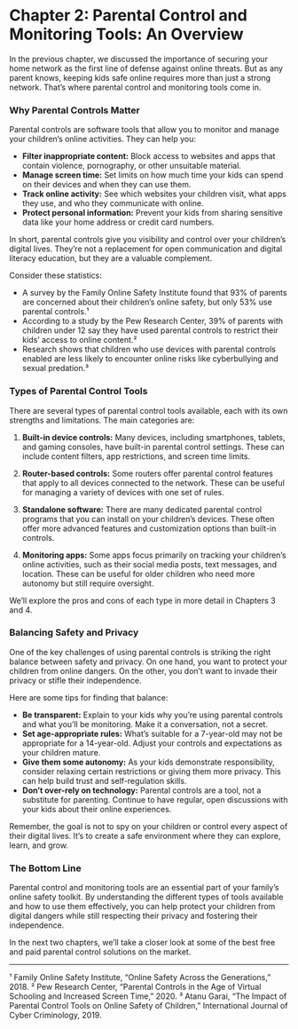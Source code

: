 # Chapter 2: Parental Control and Monitoring Tools: An Overview

In the previous chapter, we discussed the importance of securing your home network as the first line of defense against online threats. But as any parent knows, keeping kids safe online requires more than just a strong network. That's where parental control and monitoring tools come in.

### Why Parental Controls Matter

Parental controls are software tools that allow you to monitor and manage your children's online activities. They can help you:

-   **Filter inappropriate content:** Block access to websites and apps that contain violence, pornography, or other unsuitable material.
-   **Manage screen time:** Set limits on how much time your kids can spend on their devices and when they can use them.
-   **Track online activity:** See which websites your children visit, what apps they use, and who they communicate with online.
-   **Protect personal information:** Prevent your kids from sharing sensitive data like your home address or credit card numbers.

In short, parental controls give you visibility and control over your children's digital lives. They're not a replacement for open communication and digital literacy education, but they are a valuable complement.

Consider these statistics:

-   A survey by the Family Online Safety Institute found that 93% of parents are concerned about their children's online safety, but only 53% use parental controls.¹
-   According to a study by the Pew Research Center, 39% of parents with children under 12 say they have used parental controls to restrict their kids' access to online content.²
-   Research shows that children who use devices with parental controls enabled are less likely to encounter online risks like cyberbullying and sexual predation.³

### Types of Parental Control Tools

There are several types of parental control tools available, each with its own strengths and limitations. The main categories are:

1.  **Built-in device controls:** Many devices, including smartphones, tablets, and gaming consoles, have built-in parental control settings. These can include content filters, app restrictions, and screen time limits.

2.  **Router-based controls:** Some routers offer parental control features that apply to all devices connected to the network. These can be useful for managing a variety of devices with one set of rules.

3.  **Standalone software:** There are many dedicated parental control programs that you can install on your children's devices. These often offer more advanced features and customization options than built-in controls.

4.  **Monitoring apps:** Some apps focus primarily on tracking your children's online activities, such as their social media posts, text messages, and location. These can be useful for older children who need more autonomy but still require oversight.

We'll explore the pros and cons of each type in more detail in Chapters 3 and 4.

### Balancing Safety and Privacy

One of the key challenges of using parental controls is striking the right balance between safety and privacy. On one hand, you want to protect your children from online dangers. On the other, you don't want to invade their privacy or stifle their independence.

Here are some tips for finding that balance:

-   **Be transparent:** Explain to your kids why you're using parental controls and what you'll be monitoring. Make it a conversation, not a secret.
-   **Set age-appropriate rules:** What's suitable for a 7-year-old may not be appropriate for a 14-year-old. Adjust your controls and expectations as your children mature.
-   **Give them some autonomy:** As your kids demonstrate responsibility, consider relaxing certain restrictions or giving them more privacy. This can help build trust and self-regulation skills.
-   **Don't over-rely on technology:** Parental controls are a tool, not a substitute for parenting. Continue to have regular, open discussions with your kids about their online experiences.

Remember, the goal is not to spy on your children or control every aspect of their digital lives. It's to create a safe environment where they can explore, learn, and grow.

### The Bottom Line

Parental control and monitoring tools are an essential part of your family's online safety toolkit. By understanding the different types of tools available and how to use them effectively, you can help protect your children from digital dangers while still respecting their privacy and fostering their independence.

In the next two chapters, we'll take a closer look at some of the best free and paid parental control solutions on the market.

------------------------------------------------------------------------

¹ Family Online Safety Institute, "Online Safety Across the Generations," 2018. ² Pew Research Center, "Parental Controls in the Age of Virtual Schooling and Increased Screen Time," 2020. ³ Atanu Garai, "The Impact of Parental Control Tools on Online Safety of Children," International Journal of Cyber Criminology, 2019.
